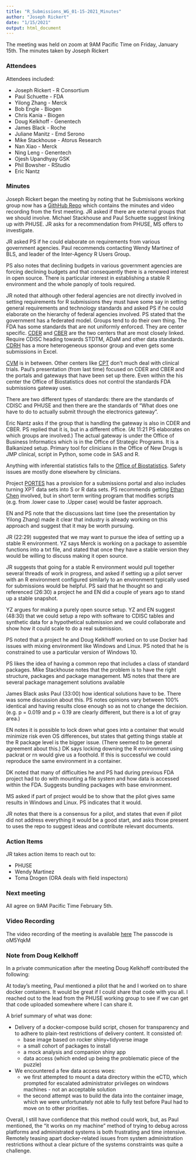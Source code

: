```yaml
---
title: "R_Submissions_WG_01-15-2021_Minutes"
author: "Joseph Rickert"
date: "1/15/2021"
output: html_document
---
```

The meeting was held on zoom at 9AM Pacific Time on Friday, January 15th. The minutes taken by Joseph Rickert

### Attendees

Attendees included:

* Joseph Rickert - R Consortium
* Paul Schuette - FDA
* Yilong Zhang - Merck
* Bob Engle - Biogen
* Chris Kania - Biogen
* Doug Kelkhoff - Genentech
* James Black - Roche
* Juliane Manitz - Emd Serono
* Mike Stackhouse - Atorus Research
* Nan Xiao - Merck
* Ning Leng - Genentech
* Ojesh Upandhyay GSK
* Phil Bowsher - RStudio
* Eric Nantz


### Minutes 

Joseph Rickert began the meeting by noting that he Submisisons working group now has a [GithHub Repo](https://github.com/RConsortium/submissions-wg) which contains the minutes and video recording from the first meeting. 
JR asked if there are external groups that we should involve. Michael Stackhouse and Paul Schuette suggest linking up with PHUSE. JR asks for a recommendation from PHUSE, MS offers to investigate. 

JR asked PS if he could elaborate on requirements from various government agencies. Paul recommends contacting Wendy Martinez of BLS, and leader of the Inter-Agency R Users Group.

PS also notes that declining budgets in various government agencies are forcing declining budgets and that consequently there is a renewed interest in open source. There is particular interest in establishing a stable R environment and the whole panoply of tools required.

JR noted that although other federal agencies are not directly involved in setting requirements for R submissions they must have some say in setting general requirements and technology standards and asked PS if he could elaborate on the hierarchy of federal agencies involved. PS stated that the government has a federated model. Groups tend to do their own thing. The FDA has some standards that are not uniformly enforced. They are center specific. [CDER](https://www.fda.gov/about-fda/center-drug-evaluation-and-research-cder/cder-offices-and-divisions) and [CBER](https://www.fda.gov/about-fda/fda-organization/center-biologics-evaluation-and-research-cber) are the two centers that are most closely linked. Require CDISC heading towards STDTM, ADaM and other data standards. [CDRH](https://www.fda.gov/about-fda/fda-organization/center-devices-and-radiological-health) has a more heterogeneous sponsor group and even gets some submissions in Excel.

[CVM](https://www.fda.gov/about-fda/fda-organization/center-veterinary-medicine) is in between. Other centers like [CPT](https://www.fda.gov/tobacco-products/about-center-tobacco-products-ctp) don't much deal with clinical trials. Paul's presentation (from last time) focused on CDER and CBER and the portals and gateways that have been set up there. Even within the his center the Office of Biostatistics does not control the standards FDA submissions gateway uses. 

There are two different types of standards: there are the standards of CDISC and PHUSE and then there are the standards of "What does one  have to do to actually submit through the electronics gateway".

Eric Nantz asks if the group that is handling the gateway is also in CDER and CBER. PS replied that it is, but in a different office. (At 11:21 PS elaborates on which groups are involved.) The actual gateway is under the Office of Business Informatics which is in the Office of Strategic Programs. It is a Balkanized setup. Primary tool for clinicians in the Office of New Drugs is JMP clinical, script in Python, some code in SAS and R.

Anything with inferential statistics falls to the [Office of Biostatistics](https://www.fda.gov/about-fda/center-drug-evaluation-and-research-cder/office-biostatistics). Safety issues are mostly done elsewhere by clinicians.

Project [PORTES](https://govtribe.com/opportunity/federal-contract-opportunity/fda-cder-portes-om-sas-drug-development-software-maintenance-fdacder161164460) has a provision for a submissions portal and also includes turning XPT data sets into S or R data sets. PS recommends getting [Ethan Chen](https://connellyworks.swoogo.com/healthit2020/speaker/97492/ethan-chen) involved, but in short term writing program that modifies scripts (e.g. from .lower case to .Upper case) would be faster approach.

EN and PS note that the discussions last time (see the presentation by Yilong Zhang) made it clear that industry is already working on this approach and suggest that it may be worth pursuing.

JR (22:29) suggested that we may want to pursue the idea of setting up a stable R environment. YZ says Merck is working on a package to assemble functions into a txt file, and stated that once they have a stable version they would be willing to discuss making it open source.

JR suggests that going for a stable R environment would pull together several threads of work in progress, and asked if setting up a pilot server with an R environment configured similarly to an environment typically used for submissions would be helpful. PS said that he thought so and referenced (26:30) a project he and EN did a couple of years ago to stand up a stable snapshot.

YZ argues for making a purely open source setup. YZ and EN suggest (48:30) that we could setup a repo with software to CDISC tables and synthetic data for a hypothetical submission and we could collaborate and show how it could scale to do a real submission.

PS noted that a project he and Doug Kelkhoff worked on to use Docker had issues with mixing environment like Windows and Linux. PS noted that he is constrained to use a particular version of Windows 10. 

PS likes the idea of having a common repo that includes a class of standard packages. Mike Stackhouse notes that the problem is to have the right structure, packages and package management. MS notes that there are several package management solutions available

James Black asks Paul (33:00) how identical solutions have to be. There was some discussion about this. PS notes opinions vary between 100% identical and having results close enough so as not to change the decision. (e.g. p = 0.019 and p = 0.19 are clearly different, but there is a lot of gray area.) 

EN notes it is possible to lock down what goes into a container that would minimize risk even OS differences, but states that getting things stable at the R package level is the bigger issue. (There seemed to be general agreement about this.) DK says locking downing the R environment using packrat or rn would give us a foothold. If this is successful we could reproduce the same environment in a container. 

DK noted that many of difficulties he and PS had during previous FDA project had to do with mounting a file system and how data is accessed within the FDA. Suggests bundling packages with base environment.

MS asked if part of project would be to show that the pilot gives same results in Windows and Linux. PS indicates that it would.

JR notes that there is a consensus for a pilot, and states that even if pilot did not address everything it would be a good start, and asks those present to uses the repo to suggest ideas and contribute relevant documents.

### Action Items
JR takes action items to reach out to:   

* PHUSE 
* Wendy Martinez
* Toma Drogen (ORA deals with field inspectors)


### Next meeting
All agree on 9AM Pacific Time February 5th.

### Video Recording
The video recording of the meeting is available [here](https://zoom.us/rec/play/XvcnNZODhDwFI37HHNK8_nmdZSYloRC5QlENWU98D488OPxrgWpiZ6YP4c8DWporbTxXGkQoKY-g7J0H.eOfxoPedBl0ksHAj?continueMode=true) The passcode is oM5YqkM

### Note from Doug Kelkhoff
In a private communication after the meeting Doug Kelkhoff contributed the following: 

At today's meeting, Paul mentioned a pilot that he and I worked on to share docker containers. It would be great if I could share that code with you all. I reached out to the lead from the PHUSE working group to see if we can get that code uploaded somewhere where I can share it.

A brief summary of what was done:

* Delivery of a docker-compose build script, chosen for transparency and to adhere to plain-text restrictions of delivery content. It consisted of:  
  +  base image based on rocker shiny+tidyverse image  
  +  a small cohort of packages to install
  + a mock analysis and companion shiny app
  + data access (which ended up being the problematic piece of the puzzle)
* We encountered a few data access woes:
  + we first attempted to mount a data directory within the eCTD, which prompted for escalated administrator privileges on windows machines - not an acceptable solution
  + the second attempt was to build the data into the container image, which we were unfortunately not able to fully test before Paul had to move on to other priorities.
  
Overall, I still have confidence that this method could work, but, as Paul mentioned, the "it works on my machine" method of trying to debug across platforms and administrated systems is both frustrating and time intensive. Remotely teasing apart docker-related issues from system administration restrictions without a clear picture of the systems constraints was quite a challenge.


